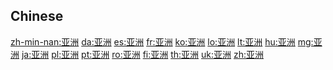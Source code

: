{{also|亞洲}}
==Chinese==
{{zh-see|亞洲}}

[[zh-min-nan:亚洲]]
[[da:亚洲]]
[[es:亚洲]]
[[fr:亚洲]]
[[ko:亚洲]]
[[lo:亚洲]]
[[lt:亚洲]]
[[hu:亚洲]]
[[mg:亚洲]]
[[ja:亚洲]]
[[pl:亚洲]]
[[pt:亚洲]]
[[ro:亚洲]]
[[fi:亚洲]]
[[th:亚洲]]
[[uk:亚洲]]
[[zh:亚洲]]